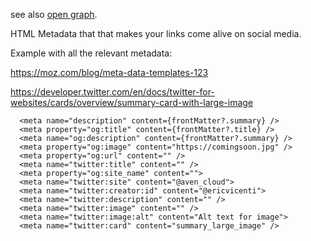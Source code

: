 see also [open graph](/open-graph).

HTML Metadata that that makes your links come alive on social media.

Example with all the relevant metadata:

https://moz.com/blog/meta-data-templates-123

https://developer.twitter.com/en/docs/twitter-for-websites/cards/overview/summary-card-with-large-image

```
  <meta name="description" content={frontMatter?.summary} />
  <meta property="og:title" content={frontMatter?.title} />
  <meta name="og:description" content={frontMatter?.summary} />
  <meta property="og:image" content="https://comingsoon.jpg" />
  <meta property="og:url" content="" />
  <meta name="twitter:title" content="" />
  <meta property="og:site_name" content="">
  <meta name="twitter:site" content="@aven_cloud">
  <meta name="twitter:creator:id" content="@ericvicenti">
  <meta name="twitter:description" content="" />
  <meta name="twitter:image" content="" />
  <meta name="twitter:image:alt" content="Alt text for image">
  <meta name="twitter:card" content="summary_large_image" />
```

<!--- © Eric Vicenti 2020. Licensed under Creative Commons CC BY-NC-SA 4.0 https://creativecommons.org/licenses/by-nc-sa/4.0/ -->
